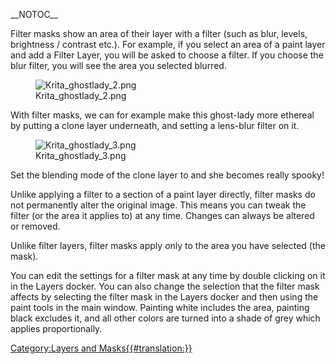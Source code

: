 __NOTOC__

Filter masks show an area of their layer with a filter (such as blur, levels, brightness / contrast etc.). For example, if you select an area of a paint layer and add a Filter Layer, you will be asked to choose a filter. If you choose the blur filter, you will see the area you selected blurred.

[[File:Krita ghostlady 2.png|center]]

With filter masks, we can for example make this ghost-lady more ethereal by putting a clone layer underneath, and setting a lens-blur filter on it.

[[File:Krita ghostlady 3.png|center]]

Set the blending mode of the clone layer to {{MenuChoice|Color Dodge}} and she becomes really spooky!

Unlike applying a filter to a section of a paint layer directly, filter masks do not permanently alter the original image. This means you can tweak the filter (or the area it applies to) at any time. Changes can always be altered or removed.

Unlike filter layers, filter masks apply only to the area you have selected (the mask).

You can edit the settings for a filter mask at any time by double clicking on it in the Layers docker. You can also change the selection that the filter mask affects by selecting the filter mask in the Layers docker and then using the paint tools in the main window. Painting white includes the area, painting black excludes it, and all other colors are turned into a shade of grey which applies proportionally.

[[Category:Layers and Masks{{#translation:}}]]

